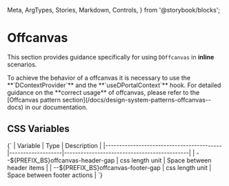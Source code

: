   Meta,
  ArgTypes,
  Stories,
  Markdown,
  Controls,
} from '@storybook/blocks';


<Meta of={DOffcanvasStories} />

# Offcanvas

This section provides guidance specifically for using `DOffcanvas` in **inline** scenarios.

<DAlert soft type="warning" className='py-1 mb-8'>
  To achieve the behavior of a offcanvas it is necessary to use the **`DContextProvider`** and the **`useDPortalContext`** hook.
  For detailed guidance on the **correct usage** of offcanvas, please refer to the [Offcanvas pattern section](/docs/design-system-patterns-offcanvas--docs) in our documentation.
</DAlert>

## CSS Variables

<Markdown>
  {`
| Variable                                 | Type              | Description                                 |
|------------------------------------------|-------------------|---------------------------------------------|
| --${PREFIX_BS}offcanvas-header-gap       | css length unit   | Space between header items                  |
| --${PREFIX_BS}offcanvas-footer-gap       | css length unit   | Space between footer actions                |
  `}
</Markdown>

<Controls />

<Stories />